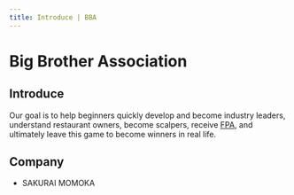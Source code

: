 ```yaml
---
title: Introduce | BBA
---
```


# Big Brother Association

## Introduce 

Our goal is to help beginners quickly develop and become industry leaders, understand restaurant owners, become scalpers, receive [FPA](https://www.simcompanies.com/fpa/), and ultimately leave this game to become winners in real life.


## Company

- SAKURAI MOMOKA
